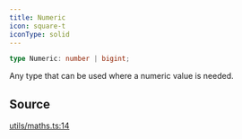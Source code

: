 ```yaml
---
title: Numeric
icon: square-t
iconType: solid
---
```


```ts
type Numeric: number | bigint;
```

Any type that can be used where a numeric value is needed.

## Source

[utils/maths.ts:14](https://github.com/dominant-strategies/quais.js/blob/fb5056470a1764523d26300fe8f88b8fb93d7f2c/src/utils/maths.ts#L14)
